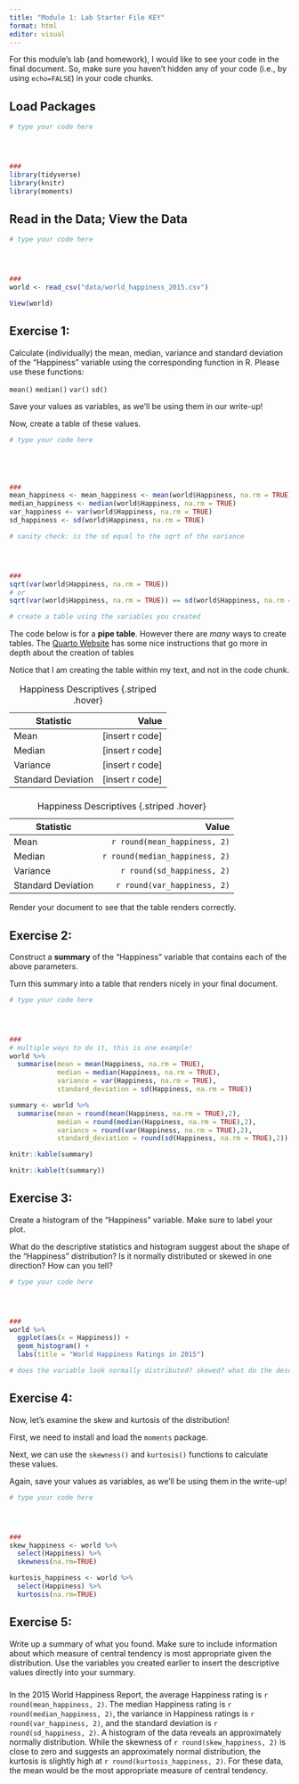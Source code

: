 ```yaml
---
title: "Module 1: Lab Starter File KEY"
format: html
editor: visual
---
```


For this module's lab (and homework), I would like to see your code in the final document. So, make sure you haven't hidden any of your code (i.e., by using `echo=FALSE`) in your code chunks.

## Load Packages

```r

# type your code here




###
library(tidyverse)
library(knitr)
library(moments)

```

## Read in the Data; View the Data

```r

# type your code here




###
world <- read_csv("data/world_happiness_2015.csv")

View(world)

```

## Exercise 1:

Calculate (individually) the mean, median, variance and standard deviation of the "Happiness" variable using the corresponding function in R. Please use these functions:

`mean()` `median()` `var()` `sd()`

Save your values as variables, as we'll be using them in our write-up!

Now, create a table of these values.

```r

# type your code here





###
mean_happiness <- mean_happiness <- mean(world$Happiness, na.rm = TRUE)
median_happiness <- median(world$Happiness, na.rm = TRUE)
var_happiness <- var(world$Happiness, na.rm = TRUE)
sd_happiness <- sd(world$Happiness, na.rm = TRUE)

# sanity check: is the sd equal to the sqrt of the variance




###
sqrt(var(world$Happiness, na.rm = TRUE))
# or
sqrt(var(world$Happiness, na.rm = TRUE)) == sd(world$Happiness, na.rm = TRUE)

# create a table using the variables you created

```

The code below is for a **pipe table**. However there are *many* ways to create tables. The [Quarto Website](https://quarto.org/docs/authoring/tables.html) has some nice instructions that go more in depth about the creation of tables

Notice that I am creating the table within my text, and not in the code chunk.

| Statistic          |             Value |
|--------------------|------------------:|
| Mean               | \[insert r code\] |
| Median             | \[insert r code\] |
| Variance           | \[insert r code\] |
| Standard Deviation | \[insert r code\] |

: Happiness Descriptives {.striped .hover}

### 

| Statistic          |                          Value |
|--------------------|-------------------------------:|
| Mean               |   `r round(mean_happiness, 2)` |
| Median             | `r round(median_happiness, 2)` |
| Variance           |     `r round(sd_happiness, 2)` |
| Standard Deviation |    `r round(var_happiness, 2)` |

: Happiness Descriptives {.striped .hover}

Render your document to see that the table renders correctly.

## Exercise 2:

Construct a **summary** of the "Happiness" variable that contains each of the above parameters.

Turn this summary into a table that renders nicely in your final document.

```r

# type your code here




###
# multiple ways to do it, this is one example!
world %>% 
  summarise(mean = mean(Happiness, na.rm = TRUE),
            median = median(Happiness, na.rm = TRUE),
            variance = var(Happiness, na.rm = TRUE),
            standard_deviation = sd(Happiness, na.rm = TRUE))

summary <- world %>% 
  summarise(mean = round(mean(Happiness, na.rm = TRUE),2),
            median = round(median(Happiness, na.rm = TRUE),2),
            variance = round(var(Happiness, na.rm = TRUE),2),
            standard_deviation = round(sd(Happiness, na.rm = TRUE),2))

knitr::kable(summary)

knitr::kable(t(summary))

```

## Exercise 3:

Create a histogram of the "Happiness" variable. Make sure to label your plot.

What do the descriptive statistics and histogram suggest about the shape of the "Happiness" distribution? Is it normally distributed or skewed in one direction? How can you tell?

```r

# type your code here




###
world %>% 
  ggplot(aes(x = Happiness)) +
  geom_histogram() +
  labs(title = "World Happiness Ratings in 2015")

# does the variable look normally distributed? skewed? what do the descriptives suggest?

```

## Exercise 4:

Now, let's examine the skew and kurtosis of the distribution!

First, we need to install and load the `moments` package.

Next, we can use the `skewness()` and `kurtosis()` functions to calculate these values.

Again, save your values as variables, as we'll be using them in the write-up!

```r

# type your code here




###
skew_happiness <- world %>% 
  select(Happiness) %>% 
  skewness(na.rm=TRUE)

kurtosis_happiness <- world %>% 
  select(Happiness) %>% 
  kurtosis(na.rm=TRUE)

```

## Exercise 5:

Write up a summary of what you found. Make sure to include information about which measure of central tendency is most appropriate given the distribution. Use the variables you created earlier to insert the descriptive values directly into your summary.

### 

In the 2015 World Happiness Report, the average Happiness rating is `r round(mean_happiness, 2)`. The median Happiness rating is `r round(median_happiness, 2)`, the variance in Happiness ratings is `r round(var_happiness, 2)`, and the standard deviation is `r round(sd_happiness, 2)`. A histogram of the data reveals an approximately normally distribution. While the skewness of `r round(skew_happiness, 2)` is close to zero and suggests an approximately normal distribution, the kurtosis is slightly high at `r round(kurtosis_happiness, 2)`. For these data, the mean would be the most appropriate measure of central tendency.
